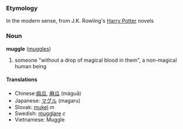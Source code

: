 === Etymology ===

In the modern sense, from J.K. Rowling's [[Harry Potter]] novels

=== Noun ===
'''muggle''' ([[muggles]])

# someone "without a drop of magical blood in them", a non-magical human being

==== Translations ====
*Chinese:[[痲瓜]], [[痳瓜]] (máguā)
*Japanese: [[マグル]] (magaru)
*Slovak: [[mukel]] ''m''
*Swedish: [[mugglare]] ''c''
*Vietnamese: Muggle